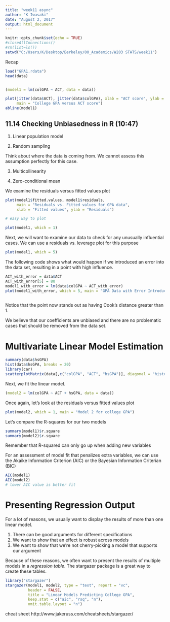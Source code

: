```yaml
---
title: "week11 async"
author: "K Iwasaki"
date: "August 2, 2017"
output: html_document
---
```


```r
knitr::opts_chunk$set(echo = TRUE)
#closeAllConnections()
#rm(list=ls())
setwd("C:/Users/K/Desktop/Berkeley/00_Academics/W203 STATS/week11")


```

Recap

```r
load("GPA1.rdata")
head(data)


(model1 = lm(colGPA ~ ACT, data = data))

plot(jitter(data$ACT), jitter(data$colGPA), xlab = "ACT score", ylab = "College GPA", 
     main = "College GPA versus ACT score")
abline(model1)


```


## 11.14 Checking Unbiasedness in R (10:47)

1. Linear population model

2. Random sampling

Think about where the data is coming from. We cannot assess this assumption perfectly for this case.

3. Multicollinearity

4. Zero-conditional mean

We examine the residuals versus fitted values plot

```r
plot(model1$fitted.values, model1$residuals,
     main = "Residuals vs. Fitted values for GPA data",
     xlab = "Fitted values", ylab = "Residuals")

# easy way to plot

plot(model1, which = 1)

```

Next, we will want to examine our data to check for any unusually influential cases.
We can use a residuals vs. leverage plot for this purpose

```r
plot(model1, which = 5)
```

The following code shows what would happen if we introduced an error into the data set,
resulting in a point with high influence.

```r
ACT_with_error = data$ACT
ACT_with_error[5] = 80
model1_with_error = lm(data$colGPA ~ ACT_with_error)
plot(model1_with_error, which = 5, main = "GPA Data with Error Introduced")
  
```

Notice that the point now stands out as having Cook's distance greater than 1.

We believe that our coefficients are unbiased and there are no problematic cases that should be removed 
from the data set.

# Multivariate Linear Model Estimation

```r
summary(data$hsGPA)
hist(data$hsGPA, breaks = 20)
library(car)
scatterplotMatrix(data[,c("colGPA", "ACT", "hsGPA")], diagonal = "histogram")

```

Next, we fit the linear model.

```r
(model2 = lm(colGPA ~ ACT + hsGPA, data = data))
```

Once again, let's look at the residuals versus fitted values plot

```r
plot(model2, which = 1, main = "Model 2 for college GPA")
```

Let's compare the R-squares for our two models

```r
summary(model1)$r.square
summary(model2)$r.square

```

Remember that R-squared can only go up when adding new variables

For an assessment of model fit that penalizes extra variables,
we can use the Akaike Information Criterion (AIC) or the Bayesian Information Criterian (BIC)

```r
AIC(model1)
AIC(model2)
# lower AIC value is better fit

```
# Presenting Regression Output

For a lot of reasons, we usually want to display the results of more than one linear model.

1. There can be good arguments for different specifications
2. We want to show that an effect is robust across models
3. We want to show that we're not cherry-picking a model that supports our argument

Because of these reasons, we often want to present the results of multiple models 
in a *regression table*. The stargazer package is a great way to create these tables.


```r
library("stargazer")
stargazer(model1, model2, type = "text", report = "vc",
          header = FALSE,
          title = "Linear Models Predicting College GPA",
          keep.stat = c("aic", "rsq", "n"),
          omit.table.layout = "n")


```

cheat sheet
http://www.jakeruss.com/cheatsheets/stargazer/







